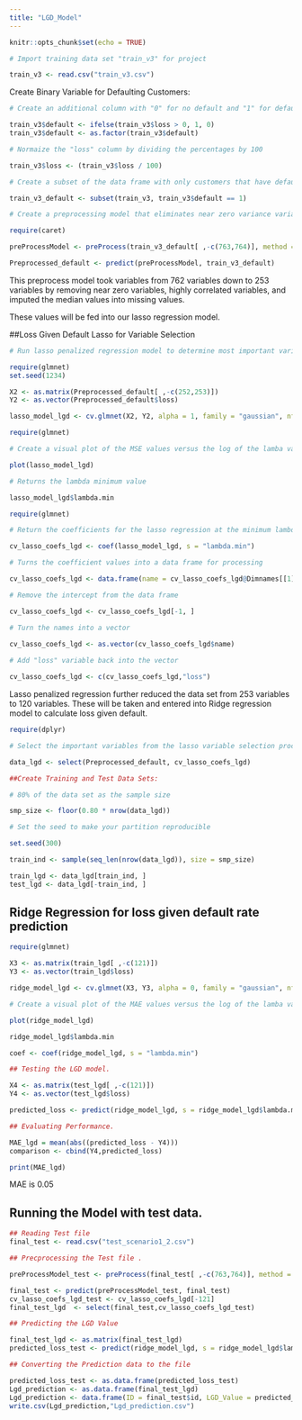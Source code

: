 ---
title: "LGD_Model"
---

```{r setup, include=FALSE}
knitr::opts_chunk$set(echo = TRUE)
```

```{r}

# Import training data set "train_v3" for project

train_v3 <- read.csv("train_v3.csv")

```


Create Binary Variable for Defaulting Customers:

```{r}

# Create an additional column with "0" for no default and "1" for defaulting customers

train_v3$default <- ifelse(train_v3$loss > 0, 1, 0)
train_v3$default <- as.factor(train_v3$default)

# Normaize the "loss" column by dividing the percentages by 100

train_v3$loss <- (train_v3$loss / 100)

```


```{r}
# Create a subset of the data frame with only customers that have defaulted (i.e. "loss" greater than 0)

train_v3_default <- subset(train_v3, train_v3$default == 1)
```

```{r}

# Create a preprocessing model that eliminates near zero variance variables, highly correlated variables, and then does the imputation of missing values with the median

require(caret)

preProcessModel <- preProcess(train_v3_default[ ,-c(763,764)], method = c("nzv", "corr", "medianImpute"))

Preprocessed_default <- predict(preProcessModel, train_v3_default)
```

This preprocess model took  variables from 762 variables down to 253 variables by removing near zero variables, highly correlated variables, and imputed the median values into missing values.

These values will be fed into our lasso regression model.



##Loss Given Default Lasso for Variable Selection

```{r}

# Run lasso penalized regression model to determine most important variables for model

require(glmnet)
set.seed(1234)

X2 <- as.matrix(Preprocessed_default[ ,-c(252,253)])
Y2 <- as.vector(Preprocessed_default$loss)

lasso_model_lgd <- cv.glmnet(X2, Y2, alpha = 1, family = "gaussian", nfolds = 10, type.measure = "mse")

```


```{r}

require(glmnet)

# Create a visual plot of the MSE values versus the log of the lamba values.

plot(lasso_model_lgd)

# Returns the lambda minimum value

lasso_model_lgd$lambda.min
```

```{r}
require(glmnet)

# Return the coefficients for the lasso regression at the minimum lambda value

cv_lasso_coefs_lgd <- coef(lasso_model_lgd, s = "lambda.min")

# Turns the coefficient values into a data frame for processing

cv_lasso_coefs_lgd <- data.frame(name = cv_lasso_coefs_lgd@Dimnames[[1]][cv_lasso_coefs_lgd@i + 1], coefficient = cv_lasso_coefs_lgd@x)

# Remove the intercept from the data frame

cv_lasso_coefs_lgd <- cv_lasso_coefs_lgd[-1, ]

# Turn the names into a vector

cv_lasso_coefs_lgd <- as.vector(cv_lasso_coefs_lgd$name)
 
# Add "loss" variable back into the vector

cv_lasso_coefs_lgd <- c(cv_lasso_coefs_lgd,"loss")

```

Lasso penalized regression further reduced the data set from 253 variables to 120 variables. These will be taken and entered into Ridge regression model to calculate loss given default.


```{r}

require(dplyr)

# Select the important variables from the lasso variable selection process

data_lgd <- select(Preprocessed_default, cv_lasso_coefs_lgd)

```

```{r}
##Create Training and Test Data Sets:

# 80% of the data set as the sample size

smp_size <- floor(0.80 * nrow(data_lgd))

# Set the seed to make your partition reproducible

set.seed(300)

train_ind <- sample(seq_len(nrow(data_lgd)), size = smp_size)

train_lgd <- data_lgd[train_ind, ]
test_lgd <- data_lgd[-train_ind, ]
```


## Ridge Regression  for loss given default rate prediction

```{r}

require(glmnet)

X3 <- as.matrix(train_lgd[ ,-c(121)])
Y3 <- as.vector(train_lgd$loss)

ridge_model_lgd <- cv.glmnet(X3, Y3, alpha = 0, family = "gaussian", nfolds = 10, type.measure = "mae",nlambda = 100)

```

```{r}
# Create a visual plot of the MAE values versus the log of the lamba values.

plot(ridge_model_lgd)

ridge_model_lgd$lambda.min

coef <- coef(ridge_model_lgd, s = "lambda.min")

```


```{r}
## Testing the LGD model.

X4 <- as.matrix(test_lgd[ ,-c(121)])
Y4 <- as.vector(test_lgd$loss)

predicted_loss <- predict(ridge_model_lgd, s = ridge_model_lgd$lambda.min, newx = X4)

## Evaluating Performance.

MAE_lgd = mean(abs((predicted_loss - Y4)))
comparison <- cbind(Y4,predicted_loss)

print(MAE_lgd)
```

MAE is 0.05



## Running the Model with test data.

```{r}
## Reading Test file 
final_test <- read.csv("test_scenario1_2.csv")
```


```{r}
## Precprocessing the Test file .

preProcessModel_test <- preProcess(final_test[ ,-c(763,764)], method = c("medianImpute"))

final_test <- predict(preProcessModel_test, final_test)
cv_lasso_coefs_lgd_test <- cv_lasso_coefs_lgd[-121]
final_test_lgd  <- select(final_test,cv_lasso_coefs_lgd_test)
```


```{r}
## Predicting the LGD Value 

final_test_lgd <- as.matrix(final_test_lgd)
predicted_loss_test <- predict(ridge_model_lgd, s = ridge_model_lgd$lambda.min, newx = final_test_lgd )

```


```{r}
## Converting the Prediction data to the file 

predicted_loss_test <- as.data.frame(predicted_loss_test)
Lgd_prediction <- as.data.frame(final_test_lgd)
Lgd_prediction <- data.frame(ID = final_test$id, LGD_Value = predicted_loss_test$`1`)
write.csv(Lgd_prediction,"Lgd_prediction.csv")
```



